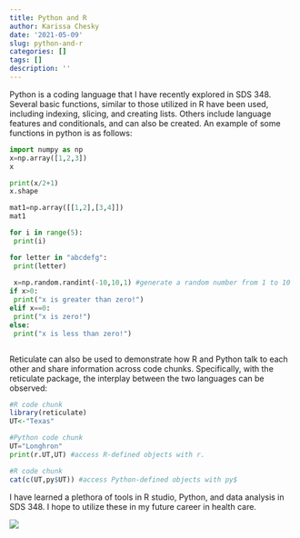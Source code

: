```yaml
---
title: Python and R
author: Karissa Chesky
date: '2021-05-09'
slug: python-and-r
categories: []
tags: []
description: ''
---
```


Python is a coding language that I have recently explored in SDS 348. Several basic functions, similar to those utilized in R have been used, including indexing, slicing, and creating lists. Others include language features and conditionals, and can also be created. An example of some functions in python is as follows: 

```python
import numpy as np
x=np.array([1,2,3])
x

print(x/2+1)
x.shape

mat1=np.array([[1,2],[3,4]])
mat1

```

```python
for i in range(5):
 print(i)

for letter in "abcdefg":
 print(letter)
 
 x=np.random.randint(-10,10,1) #generate a random number from 1 to 10
if x>0:
 print("x is greater than zero!")
elif x==0:
 print("x is zero!")
else:
 print("x is less than zero!")



```
Reticulate can also be used to demonstrate how R and Python talk to each other and share information across code chunks. Specifically, with the reticulate package, the interplay between the two languages can be observed:

```R
#R code chunk
library(reticulate)
UT<-"Texas"
```

```python
#Python code chunk
UT="Longhron"
print(r.UT,UT) #access R-defined objects with r. 
```

```R
#R code chunk
cat(c(UT,py$UT)) #access Python-defined objects with py$
```
I have learned a plethora of tools in R studio, Python, and data analysis in SDS 348. I hope to utilize these in my future career in health care.

![](/post/2021-05-09-python-and-r_files/Screenshot (431).png)


